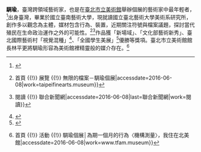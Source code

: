 {{dead end|time=2016-07-18T03:25:34+00:00}}
'''騆瑜'''，臺灣跨領域藝術家，也是在[[臺北市立美術館|臺北市立美術館]]舉辦個展的藝術家中最年輕者，<ref>{{Cite web|url=http://artemperor.tw/tidbits/1526/0|title=台北市立美術館：【2015 新場域】 - 非池中藝術網|accessdate=2016-06-08|work=非池中藝術網}}{{dead link|date=2018年5月 |bot=InternetArchiveBot |fix-attempted=yes }}</ref>出身臺灣，畢業於國立臺南藝術大學，現就讀國立臺北藝術大學美術系研究所，創作多以觀念為主體，媒材包含行為、裝置，近期關注符號與檔案議題，探討當代殖民在生命政治運作之外的可能性。<ref>{{Cite web|url=http://taipeifinearts.museum/Exhibition/Exhibition_page.aspx?id=580&ddlLang=zh-tw|title=臺北市立美術館 {{!}} 首頁 {{!}} 展覽 {{!}} 無限的檔案－騆瑜個展|accessdate=2016-06-08|work=taipeifinearts.museum}}</ref><ref>{{Cite web|url=http://udn.com/news/story/7012/1674808-%25E9%25A8%2586%25E7%2591%259C%25E7%259A%2584%25E6%25AC%25B2%25E6%259C%259B%25E4%25B8%2596%25E7%2595%258C%25E2%2580%25A6..%25E8%2597%259D%25E8%25A1%2593%25E5%25AE%25B6%25E8%25BF%25BD%25E6%25B1%2582%25E4%25BB%2580%25E9%25BA%25BC%25EF%25BC%259F|title=騆瑜的欲望世界…..藝術家追求什麼？ {{!}} 閱讀 {{!}} 聯合新聞網|accessdate=2016-06-08|last=聯合新聞網|work=閱讀}}</ref>作品獲「新場域」、「文化部藝術新秀」、臺北國際藝術村「視覺混種」<ref>{{Cite web|url=http://www.artistvillage.org/news-detail.php?p=3517|title=台北國際藝術村 - 【混種現場｜On Site】「視覺混種 On Site, Visual」 得獎名單公布|accessdate=2016-06-08|work=台北國際藝術村 - 【混種現場｜On Site】「視覺混種 On Site, Visual」 得獎名單公布}}</ref>、「全國學生美展」<ref>{{Cite web|url=http://web.arte.gov.tw/nsac/|title=http://web.arte.gov.tw/nsac/|accessdate=2016-06-08|work=web.arte.gov.tw}}</ref>優勝等獎項。臺北市立美術館館長林平更將騆瑜形容為美術館裡精靈般的媒介存在。<ref>{{Cite web|url=http://www.tfam.museum/Event/Event_page.aspx?ddlLang=zh-tw&id=2503&allObj=%257B%2522JJMethod%2522%253A%2522GetEv%2522%252C%2522State%2522%253A%2522History%2522%252C%2522Year%2522%253A%2522%2522%252C%2522pg_num%2522%253A1%252C%2522pg_size%2522%253A21%257D|title=臺北市立美術館 {{!}} 首頁  {{!}} 活動 {{!}} 騆瑜個展│為期一個月的行為〈機構測量〉，我住在北美館|accessdate=2016-06-08|work=www.tfam.museum}}</ref>
